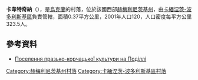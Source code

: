 {{coord|48|29|55|N|26|39|28|E|scale:100000|display=title}}

'''卡韋特奇納'''（{{lang-uk|Каветчина}}），是[[烏克蘭|烏克蘭]]的村落，位於該國西部[[赫梅利尼茨基州|赫梅利尼茨基州]]，由[[卡緬涅茨-波多利斯基區|卡緬涅茨-波多利斯基區]]負責管轄，面積0.37平方公里，2001年人口120，人口密度每平方公里323.5人。

==參考資料==
*[https://web.archive.org/web/20160314202623/http://litopys.com.ua/encyclopedia/bukovina-volin-pod-llya-pol-ssya-/poselennya-prazko-korchatsko-kulturi-na-pod-ll/ Поселення празько-корчацької культури на Поділлі]

{{DEFAULTSORT:Каветчина}}
[[Category:赫梅利尼茨基州村落|Category:赫梅利尼茨基州村落]]
[[Category:卡緬涅茨-波多利斯基區村落|Category:卡緬涅茨-波多利斯基區村落]]


{{Khmelnytskyi-geo-stub}}